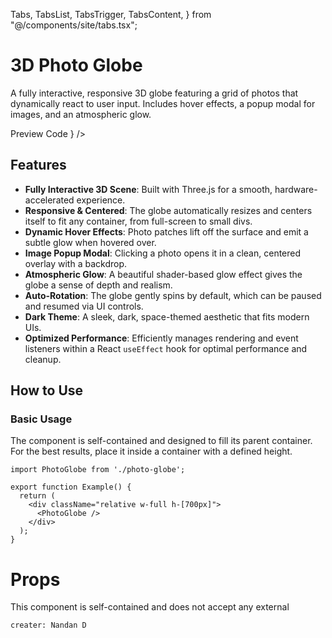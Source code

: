   Tabs,
  TabsList,
  TabsTrigger,
  TabsContent,
} from "@/components/site/tabs.tsx";

# 3D Photo Globe

A fully interactive, responsive 3D globe featuring a grid of photos that dynamically react to user input. Includes hover effects, a popup modal for images, and an atmospheric glow.

<Tabs defaultValue="preview">
  <TabsList>
    <TabsTrigger value="preview">Preview</TabsTrigger>
    <TabsTrigger value="code">Code</TabsTrigger>
  </TabsList>
  <TabsContent value="preview">
    <ComponentRenderer component={<PhotoGlobeView />} />
  </TabsContent>
  <TabsContent value="code">
    <CodeBlock filePath="src/app/docs/photo-globe/photo-globe.tsx" />
  </TabsContent>
</Tabs>

## Features

- **Fully Interactive 3D Scene**: Built with Three.js for a smooth, hardware-accelerated experience.
- **Responsive & Centered**: The globe automatically resizes and centers itself to fit any container, from full-screen to small divs.
- **Dynamic Hover Effects**: Photo patches lift off the surface and emit a subtle glow when hovered over.
- **Image Popup Modal**: Clicking a photo opens it in a clean, centered overlay with a backdrop.
- **Atmospheric Glow**: A beautiful shader-based glow effect gives the globe a sense of depth and realism.
- **Auto-Rotation**: The globe gently spins by default, which can be paused and resumed via UI controls.
- **Dark Theme**: A sleek, dark, space-themed aesthetic that fits modern UIs.
- **Optimized Performance**: Efficiently manages rendering and event listeners within a React `useEffect` hook for optimal performance and cleanup.

## How to Use

### Basic Usage

The component is self-contained and designed to fill its parent container. For the best results, place it inside a container with a defined height.

```tsx 
import PhotoGlobe from './photo-globe';

export function Example() {
  return (
    <div className="relative w-full h-[700px]">
      <PhotoGlobe />
    </div>
  );
}
```
# Props
This component is self-contained and does not accept any external
```
creater: Nandan D
```
